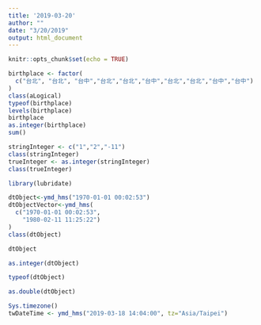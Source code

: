 ```yaml
---
title: '2019-03-20'
author: ""
date: "3/20/2019"
output: html_document
---
```


```r
knitr::opts_chunk$set(echo = TRUE)
```

```r
birthplace <- factor(
  c("台北", "台北", "台中","台北","台北","台中","台北","台北","台中","台中")
)
class(aLogical)
typeof(birthplace)
levels(birthplace)
birthplace
as.integer(birthplace)
sum()
```

```r
stringInteger <- c("1","2","-11")
class(stringInteger) 
trueInteger <- as.integer(stringInteger)
class(trueInteger) 
```

```r
library(lubridate)
```

```r
dtObject<-ymd_hms("1970-01-01 00:02:53") 
dtObjectVector<-ymd_hms(
  c("1970-01-01 00:02:53",
    "1980-02-11 11:25:22")
)
class(dtObject)
```
```r
dtObject
```
```r
as.integer(dtObject)
```

```r
typeof(dtObject)
```
```r
as.double(dtObject)
```

```r
Sys.timezone()
twDateTime <- ymd_hms("2019-03-18 14:04:00", tz="Asia/Taipei")
```

